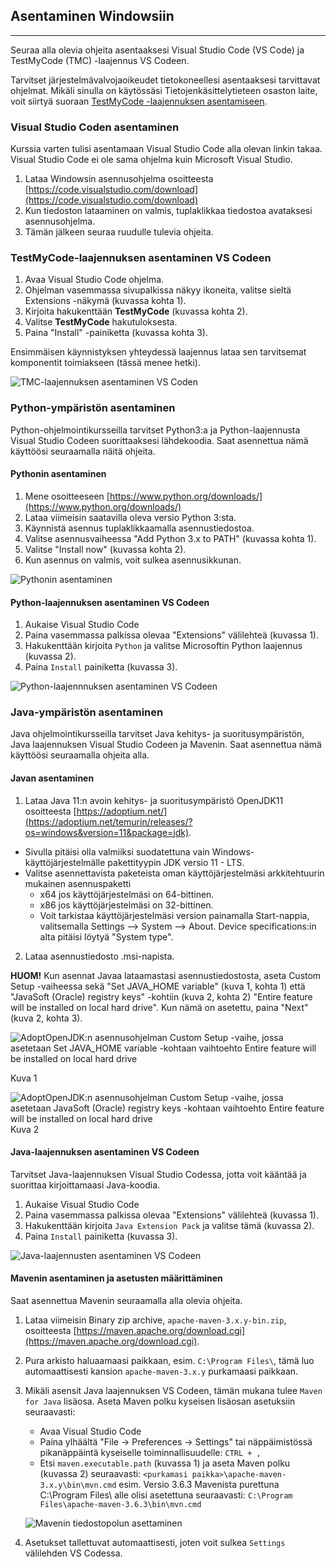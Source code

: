 
<ContentBox>

## Asentaminen Windowsiin

---

<TableOfContents />

</ContentBox>

<ContentBox>
Seuraa alla olevia ohjeita asentaaksesi Visual Studio Code (VS Code) ja TestMyCode (TMC) -laajennus VS Codeen.

Tarvitset järjestelmävalvojaoikeudet tietokoneellesi asentaaksesi tarvittavat ohjelmat.
Mikäli sinulla on käytössäsi Tietojenkäsittelytieteen osaston laite, voit siirtyä suoraan [TestMyCode -laajennuksen asentamiseen](#TestMyCode-asentaminen).

###  Visual Studio Coden asentaminen <a name="VSCoden-asentaminen"></a>

Kurssia varten tulisi asentamaan Visual Studio Code alla olevan linkin takaa. Visual Studio Code ei ole sama ohjelma kuin Microsoft Visual Studio.

1. Lataa Windowsin asennusohjelma osoitteesta [https://code.visualstudio.com/download](https://code.visualstudio.com/download)
2. Kun tiedoston lataaminen on valmis, tuplaklikkaa tiedostoa avataksesi asennusohjelma.
3. Tämän jälkeen seuraa ruudulle tulevia ohjeita.

### TestMyCode-laajennuksen asentaminen VS Codeen <a name="TestMyCode-asentaminen"></a>

1. Avaa Visual Studio Code ohjelma.
2. Ohjelman vasemmassa sivupalkissa näkyy ikoneita, valitse sieltä Extensions -näkymä (kuvassa kohta 1).
3. Kirjoita hakukenttään **TestMyCode** (kuvassa kohta 2).
4. Valitse **TestMyCode** hakutuloksesta.
5. Paina "Install" -painiketta (kuvassa kohta 3).

Ensimmäisen käynnistyksen yhteydessä laajennus lataa sen tarvitsemat komponentit toimiakseen (tässä menee hetki).

![TMC-laajennuksen asentaminen VS Coden](vscode/download_extension.webp)

</ContentBox>

<ContentBox>

### Python-ympäristön asentaminen <a name="python-asentaminen"></a>

Python-ohjelmointikursseilla tarvitset Python3:a ja Python-laajennusta Visual Studio Codeen suorittaaksesi lähdekoodia.
Saat asennettua nämä käyttöösi seuraamalla näitä ohjeita.

#### Pythonin asentaminen <a name="python3"></a>

1. Mene osoitteeseen [https://www.python.org/downloads/](https://www.python.org/downloads/)
2. Lataa viimeisin saatavilla oleva versio Python 3:sta.
3. Käynnistä asennus tuplaklikkaamalla asennustiedostoa.
4. Valitse asennusvaiheessa "Add Python 3.x to PATH" (kuvassa kohta 1).
5. Valitse "Install now" (kuvassa kohta 2).
6. Kun asennus on valmis, voit sulkea asennusikkunan.

![Pythonin asentaminen](python/install_python.webp)

#### Python-laajennuksen asentaminen VS Codeen <a name="python-laajennus"></a>

1. Aukaise Visual Studio Code
2. Paina vasemmassa palkissa olevaa "Extensions" välilehteä (kuvassa 1).
3. Hakukenttään kirjoita `Python` ja valitse Microsoftin Python laajennus (kuvassa 2).
4. Paina `Install` painiketta (kuvassa 3).

![Python-laajennnuksen asentaminen VS Codeen](vscode/vscode_python_extension.webp)

</ContentBox>

<ContentBox>

### Java-ympäristön asentaminen <a name="javan-asentaminen"></a>

Java ohjelmointikursseilla tarvitset Java kehitys- ja suoritusympäristön, Java laajennuksen Visual Studio Codeen ja Mavenin.
Saat asennettua nämä käyttöösi seuraamalla ohjeita alla.

#### Javan asentaminen <a name="adopt-open-jdk"></a>

1. Lataa Java 11:n avoin kehitys- ja suoritusympäristö OpenJDK11 osoitteesta [https://adoptium.net/](https://adoptium.net/temurin/releases/?os=windows&version=11&package=jdk).
- Sivulla pitäisi olla valmiiksi suodatettuna vain Windows-käyttöjärjestelmälle pakettityypin JDK versio 11 - LTS.
- Valitse asennettavista paketeista oman käyttöjärjestelmäsi arkkitehtuurin mukainen asennuspaketti
    - x64 jos käyttöjärjestelmäsi on 64-bittinen.
    - x86 jos käyttöjärjestelmäsi on 32-bittinen.
    - Voit tarkistaa käyttöjärjestelmäsi version painamalla Start-nappia, valitsemalla Settings --> System --> About. Device specifications:in alta pitäisi löytyä "System type".

2. Lataa asennustiedosto .msi-napista.

**HUOM!** Kun asennat Javaa lataamastasi asennustiedostosta, aseta Custom Setup -vaiheessa sekä "Set JAVA_HOME variable" (kuva 1, kohta 1) että "JavaSoft (Oracle) registry keys" -kohtiin (kuva 2, kohta 2) "Entire feature will be installed on local hard drive".
Kun nämä on asetettu, paina "Next" (kuva 2, kohta 3).

![AdoptOpenJDK:n asennusohjelman Custom Setup -vaihe, jossa asetetaan Set JAVA_HOME variable -kohtaan vaihtoehto Entire feature will be installed on local hard drive](vscode/adoptopenjdk-set-java-home.webp)

Kuva 1

![AdoptOpenJDK:n asennusohjelman Custom Setup -vaihe, jossa asetetaan JavaSoft (Oracle) registry keys -kohtaan vaihtoehto Entire feature will be installed on local hard drive](vscode/adoptopenjdk-set-registry-keys.webp)
Kuva 2

#### Java-laajennuksen asentaminen VS Codeen <a name="java-laajennus"></a>

Tarvitset Java-laajennuksen Visual Studio Codessa, jotta voit kääntää ja suorittaa kirjoittamaasi Java-koodia.

1. Aukaise Visual Studio Code
2. Paina vasemmassa palkissa olevaa "Extensions" välilehteä (kuvassa 1).
3. Hakukenttään kirjoita `Java Extension Pack` ja valitse tämä (kuvassa 2).
4. Paina `Install` painiketta (kuvassa 3).

![Java-laajennusten asentaminen VS Codeen](vscode/vscode_java_extension_pack.webp)


#### Mavenin asentaminen ja asetusten määrittäminen <a name="maven-ja-asetukset"></a>

Saat asennettua Mavenin seuraamalla alla olevia ohjeita.

1. Lataa viimeisin Binary zip archive, `apache-maven-3.x.y-bin.zip`, osoitteesta [https://maven.apache.org/download.cgi](https://maven.apache.org/download.cgi).
2. Pura arkisto haluaamaasi paikkaan, esim. `C:\Program Files\`, tämä luo automaattisesti kansion `apache-maven-3.x.y` purkamaasi paikkaan.
3. Mikäli asensit Java laajennuksen VS Codeen, tämän mukana tulee `Maven for Java` lisäosa. Aseta Maven polku kyseisen lisäosan asetuksiin seuraavasti:
    * Avaa Visual Studio Code
    * Paina ylhäältä "File -> Preferences -> Settings" tai näppäimistössä pikanäppäintä kyseiselle toiminnallisuudelle: `CTRL + ,`
    * Etsi `maven.executable.path` (kuvassa 1) ja aseta Maven polku (kuvassa 2) seuraavasti:
    `<purkamasi paikka>\apache-maven-3.x.y\bin\mvn.cmd`
    esim. Versio 3.6.3 Mavenista purettuna C:\Program Files\ alle olisi asetettuna seuraavasti:
    `C:\Program Files\apache-maven-3.6.3\bin\mvn.cmd`

    ![Mavenin tiedostopolun asettaminen](vscode/maven_executable_path.webp)

4. Asetukset tallettuvat automaattisesti, joten voit sulkea `Settings` välilehden VS Codessa.

</ContentBox>


<StartingProgrammingGuide />
